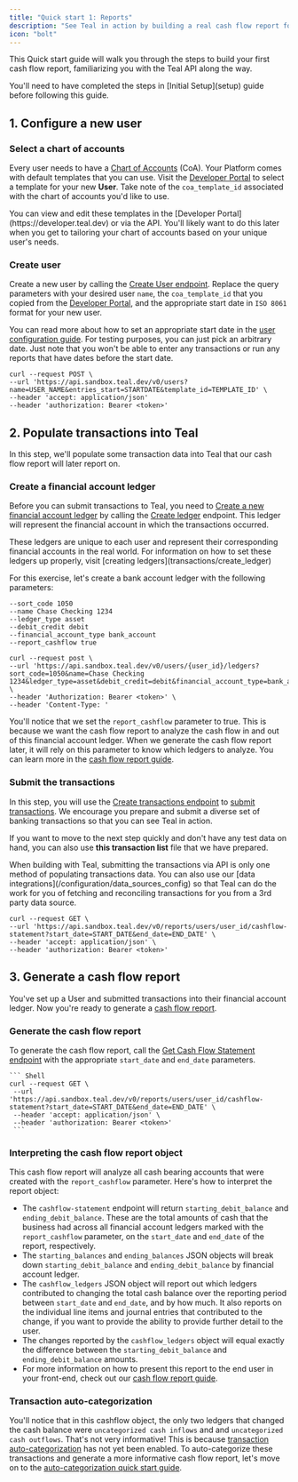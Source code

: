 ```yaml
---
title: "Quick start 1: Reports"
description: "See Teal in action by building a real cash flow report for a test user."
icon: "bolt"
---
```


This Quick start guide will walk you through the steps to build your first cash flow report, familiarizing
you with the Teal API along the way. 

<Note>
  You'll need to have completed the steps in [Initial Setup](setup) 
  guide before following this guide.
</Note>

## 1. Configure a new user
### Select a chart of accounts
Every user needs to have a [Chart of Accounts](/configuration/chart_of_accounts_config) (CoA). Your Platform 
comes with default templates that you can use. Visit the [Developer Portal](https://developer.teal.dev) to select
a template for your new **User**. Take note of the `coa_template_id` associated with the chart of accounts you'd like to use.

<Tip>
You can view and edit these templates in the [Developer Portal](https://developer.teal.dev) 
or via the API. You'll likely want to do this later when you get to tailoring your chart
of accounts based on your unique user's needs. 
</Tip>

### Create user
Create a new user by calling the [Create User endpoint](/api-reference/users/create_user). Replace the query
parameters with your desired user `name`, the `coa_template_id` that you
copied from the [Developer Portal](https://developer.teal.dev), and the appropriate start date in `ISO 8061` format for your
new user.
    
<Note>You can read more about how to set an appropriate start date in the [user configuration guide](/configuration/user_config). For testing purposes, you can just pick an arbitrary date. Just note that you won't be able to enter any transactions or run any reports that have dates before the start date.</Note>

``` Shell
curl --request POST \
--url 'https://api.sandbox.teal.dev/v0/users?name=USER_NAME&entries_start=STARTDATE&template_id=TEMPLATE_ID' \
--header 'accept: application/json'
--header 'authorization: Bearer <token>'
```

## 2. Populate transactions into Teal

In this step, we'll populate some transaction data into Teal that our cash flow report will later report on.

### Create a financial account ledger
Before you can submit transactions to Teal, you need to [Create a new financial account ledger](transactions/create_ledger) by calling the [Create ledger](api-reference/ledgers/create_ledger)
endpoint. This ledger will represent the financial account in which the transactions occurred.

<Tip>
These ledgers are unique to each user and represent their corresponding financial accounts in the real world. For information
on how to set these ledgers up properly, visit [creating ledgers](transactions/create_ledger)
</Tip> 

For this exercise, let's create a bank account ledger with the following parameters:
  ```Shell
  --sort_code 1050
  --name Chase Checking 1234
  --ledger_type asset
  --debit_credit debit
  --financial_account_type bank_account
  --report_cashflow true
  ```

  ```Shell
  curl --request post \
  --url 'https://api.sandbox.teal.dev/v0/users/{user_id}/ledgers?sort_code=1050&name=Chase Checking 1234&ledger_type=asset&debit_credit=debit&financial_account_type=bank_account&report_cashflow=true' \
  --header 'Authorization: Bearer <token>' \
  --header 'Content-Type: '
  ```

You'll notice that we set the `report_cashflow` parameter to true. This is because we want the cash flow report to analyze the cash flow in and out of this financial account ledger. When we generate the cash flow report later, it will rely on this parameter to know which ledgers to analyze. You can learn more in the [cash flow report guide](/reports/cash_flow). 

### Submit the transactions
In this step, you will use the [Create transactions endpoint](api-reference/transactions/create_transactions) 
to [submit transactions](/transactions/submitting). We encourage you prepare and submit a diverse set of banking 
transactions so that you can see Teal in action. 
    
If you want to move to the next step quickly and don't have any test data on hand, you can also use **this transaction list** file that we have prepared.

<Tip>
When building with Teal, submitting the transactions via API is only one method of populating transactions data. You can also use our [data integrations](/configuration/data_sources_config) 
so that Teal can do the work for you of fetching and reconciling transactions for you from a 3rd party data source.
</Tip>

``` Shell
curl --request GET \
--url 'https://api.sandbox.teal.dev/v0/reports/users/user_id/cashflow-statement?start_date=START_DATE&end_date=END_DATE' \
--header 'accept: application/json' \
--header 'authorization: Bearer <token>'
```

## 3. Generate a cash flow report

You've set up a User and submitted transactions into their financial account ledger. Now you're ready to generate a [cash flow report](/reports/cash_flow).

### Generate the cash flow report

To generate the cash flow report, call the [Get Cash Flow Statement endpoint](/api-reference/reports/get_cashflow_statement) with the appropriate `start_date` and `end_date` parameters.

    ``` Shell
    curl --request GET \
     --url 'https://api.sandbox.teal.dev/v0/reports/users/user_id/cashflow-statement?start_date=START_DATE&end_date=END_DATE' \
     --header 'accept: application/json' \
     --header 'authorization: Bearer <token>'
     ```

### Interpreting the cash flow report object

This cash flow report will analyze all cash bearing accounts that were created with the `report_cashflow` parameter. Here's how to interpret the report object:

- The `cashflow-statement` endpoint will return `starting_debit_balance` and `ending_debit_balance`. These are the total amounts of cash that the business had across all financial account ledgers marked with the `report_cashflow` parameter, on the `start_date` and `end_date` of the report, respectively.
- The `starting_balances` and `ending_balances` JSON objects will break down `starting_debit_balance` and `ending_debit_balance` by financial account ledger.
- The `cashflow_ledgers` JSON object will report out which ledgers contributed to changing the total cash balance over the reporting period between `start_date` and `end_date`, and by how much. It also reports on the individual line items and journal entries that contributed to the change, if you want to provide the ability to provide further detail to the user.
- The changes reported by the `cashflow_ledgers` object will equal exactly the difference between the `starting_debit_balance` and `ending_debit_balance` amounts.
- For more information on how to present this report to the end user in your front-end, check out our [cash flow report guide](/reports/cash_flow).

### Transaction auto-categorization

You'll notice that in this cashflow object, the only two ledgers that changed the cash balance were `uncategorized cash inflows` and and `uncategorized cash outflows`. That's not very informative! This is because [transaction auto-categorization](/configuration/categorization_config) has not yet been enabled. To auto-categorize these transactions and generate a more informative cash flow report, let's move on to the [auto-categorization quick start guide](/getting_started/quickstart_2).